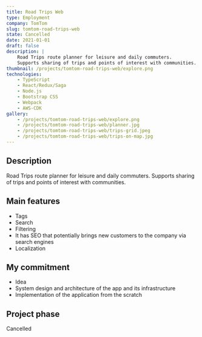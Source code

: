```yaml
---
title: Road Trips Web
type: Employment
company: TomTom
slug: tomtom-road-trips-web
state: Cancelled
date: 2021-01-01
draft: false
description: |
    Road Trips route planner for leisure and daily commuters.
    Supports sharing of trips and points of interest with communities.
thumbnail: /projects/tomtom-road-trips-web/explore.png
technologies:
    - TypeScript
    - React/Redux/Saga
    - Node.js
    - Bootstrap CSS
    - Webpack
    - AWS-CDK
gallery:
    - /projects/tomtom-road-trips-web/explore.png
    - /projects/tomtom-road-trips-web/planner.jpg
    - /projects/tomtom-road-trips-web/trips-grid.jpeg
    - /projects/tomtom-road-trips-web/trips-on-map.jpg
---
```


## Description

Road Trips route planner for leisure and daily commuters. Supports sharing of trips and points of interest with communities.

## Main features

- Tags
- Search
- Filtering
- It has SEO that potentially brings new customers to the company via search engines
- Localization

## My commitment

- Idea
- System design and architecture of the app and its infrastructure
- Implementation of the application from the scratch

## Project phase

Cancelled
